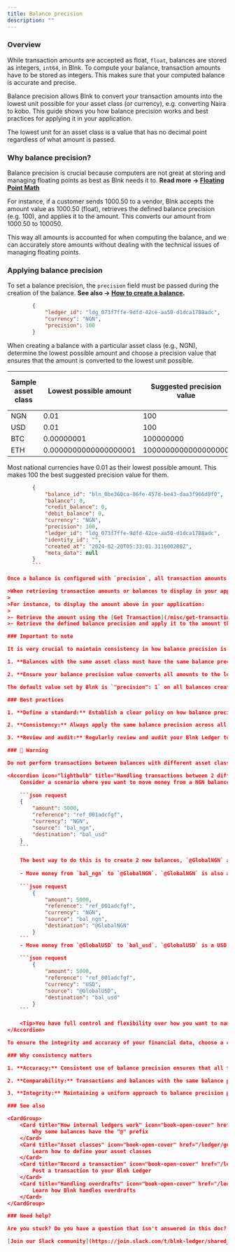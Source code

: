 ```yaml
---
title: Balance precision
description: ""
---
```

### Overview

While transaction amounts are accepted as float, `float`, balances are stored as integers, `int64`, in Blnk. To compute your balance, transaction amounts have to be stored as integers. This makes sure that your computed balance is accurate and precise.

Balance precision allows Blnk to convert your transaction amounts into the lowest unit possible for your asset class (or currency), e.g. converting Naira to kobo. This guide shows you how balance precision works and best practices for applying it in your application.

<Tip>The lowest unit for an asset class is a value that has no decimal point regardless of what amount is passed.</Tip>

### Why balance precision?

Balance precision is crucial because computers are not great at storing and managing floating points as best as Blnk needs it to. **Read more → [Floating Point Math](https://0.30000000000000004.com/)**

For instance, if a customer sends 1000.50 to a vendor, Blnk accepts the amount value as 1000.50 (float), retrieves the defined balance precision (e.g. 100), and applies it to the amount. This converts our amount from 1000.50 to 100050.

This way all amounts is accounted for when computing the balance, and we can accurately store amounts without dealing with the technical issues of managing floating points.

### Applying balance precision

To set a balance precision, the `precision` field must be passed during the creation of the balance. **See also → [How to create a balance](/ledger/tutorial/create-a-balance).**

```json request
		{
		    "ledger_id": "ldg_073f7ffe-9dfd-42ce-aa50-d1dca1788adc",
		    "currency": "NGN",
		    "precision": 100
		}
```

When creating a balance with a particular asset class (e.g., NGN), determine the lowest possible amount and choose a precision value that ensures that the amount is converted to the lowest unit possible.

| Sample asset class | Lowest possible amount | Suggested precision value | Lowest unit to be stored
| --- | --- | --- | ---
| NGN | 0.01 | 100 | 1
| USD | 0.01 | 100 | 1
| BTC | 0.00000001 | 100000000 | 1
| ETH | 0.0000000000000000001 | 1000000000000000000 | 1

<Tip>Most national currencies have 0.01 as their lowest possible amount. This makes 100 the best suggested precision value for them.</Tip>

```json response
		{
		    "balance_id": "bln_0be360ca-86fe-457d-be43-daa3f966d8f0",
		    "balance": 0,
		    "credit_balance": 0,
		    "debit_balance": 0,
		    "currency": "NGN",
		    "precision": 100,
		    "ledger_id": "ldg_073f7ffe-9dfd-42ce-aa50-d1dca1788adc",
		    "identity_id": "",
		    "created_at": "2024-02-20T05:33:01.311600208Z",
		    "meta_data": null
		}
		```

Once a balance is configured with `precision`, all transaction amounts on that balance are converted and recorded using the precision value.

>When retrieving transaction amounts or balances to display in your application, you can always convert the lowest unit back to its primary asset class by dividing with the `precision`. 
>
>For instance, to display the amount above in your application:
>
>- Retrieve the amount using the [Get Transaction](/misc/get-transaction) endpoint.
>- Retrieve the defined balance precision and apply it to the amount through division. This converts it from 100050 to 1000.50 to display in your app.

### Important to note

It is very crucial to maintain consistency in how balance precision is applied in your application. Consider the following when using balance precision:

1. **Balances with the same asset class must have the same balance precision:** An asset class is defined by its `currency` attribute. If you set `precision` for one balance, then all balances with the same asset class must have the same value. 

2. **Ensure your balance precision value converts all amounts to the lowest unit possible**: For instance, while `"precision": 100` converts most national currencies in the world to their lowest unit, it is not the same for crypto assets. Bitcoin can have up to `100000000` as their precision value.

The default value set by Blnk is `"precision": 1` on all balances created without balance precision. This is best for asset classes that do not have decimal points in their amounts, e.g., loyalty points.

### Best practices

1. **Define a standard:** Establish a clear policy on how balance precision is applied for different asset classes (`currency`) within your system.

2. **Consistency:** Always apply the same balance precision across all balances with the same asset class.

3. **Review and audit:** Regularly review and audit your Blnk Ledger to ensure that multipliers are applied consistently and correctly.

### 🚨 Warning

Do not perform transactions between balances with different asset classes and/or balance precisions. This can complicate your financial operations, and will definitely lead to errors in balance calculations.

<Accordion icon="lightbulb" title="Handling transactions between 2 different asset classes">
	Consider a scenario where you want to move money from a NGN balance (`bal_ngn`) to a USD balance (`bal_usd`). The following [Record Transaction](/misc/record-transaction) request is wrong and leads to inaccurate records.
	
	```json request
	{
	    "amount": 5000,
	    "reference": "ref_001adcfgf",
	    "currency": "NGN",
	    "source": "bal_ngn",
	    "destination": "bal_usd"
	}
	```
	
	The best way to do this is to create 2 new balances, `@GlobalNGN` and `@GlobalUSD` and post two transaction records:
	
	- Move money from `bal_ngn` to `@GlobalNGN`. `@GlobalNGN` is also a NGN balance and it receives the Naira you intend to send to the USD balance.
	  
	```json request
		{
		    "amount": 5000,
		    "reference": "ref_001adcfgf",
		    "currency": "NGN",
		    "source": "bal_ngn",
		    "destination": "@GlobalNGN"
		}
	```
	- Move money from `@GlobalUSD` to `bal_usd`. `@GlobalUSD` is a USD balance and it sends the dollar equivalent of the Naira you want to send from the NGN balance.
	
    ```json request
		{
		    "amount": 5000,
		    "reference": "ref_001adcfgf",
		    "currency": "USD",
		    "source": "@GlobalUSD",
		    "destination": "bal_usd"
		}
	```
	
	<Tip>You have full control and flexibility over how you want to name your balances. To learn more about naming balances with the "@" prefix, see → [How internal ledgers work](/ledgers/guide/internal-ledgers).</Tip>
</Accordion>

To ensure the integrity and accuracy of your financial data, choose a consistent approach for applying balance precision across your application.

### Why consistency matters

1. **Accuracy:** Consistent use of balance precision ensures that all transaction amounts and balances are accurately represented in your Blnk Ledger, preventing calculation errors, where applicable.

2. **Comparability:** Transactions and balances with the same balance precision are directly comparable, simplifying financial analysis and reporting.

3. **Integrity:** Maintaining a uniform approach to balance precision preserves the integrity of your Blnk Ledger, making it more reliable and trustworthy for other financial operations.

### See also

<CardGroup>
	<Card title="How internal ledgers work" icon="book-open-cover" href="/ledger/guide/internal-ledgers">
		Why some balances have the "@" prefix
    </Card>
    <Card title="Asset classes" icon="book-open-cover" href="/ledger/guide/asset-classes">
	    Learn how to define your asset classes
    </Card>
    <Card title="Record a transaction" icon="book-open-cover" href="/ledger/tutorial/record-a-transaction">
	    Post a transaction to your Blnk Ledger
    </Card>
    <Card title="Handling overdrafts" icon="book-open-cover" href="/ledger/tutorial/overdrafts">
	    Learn how Blnk handles overdrafts
    </Card>
</CardGroup>

### Need help?

Are you stuck? Do you have a question that isn't answered in this doc? Have you run into a problem you can't solve? Want to file a bug report?

[Join our Slack community](https://join.slack.com/t/blnk-ledger/shared_invite/zt-2fwdivkvm-zHW4F8lwtVsbIaPg~dyx9w) and share your questions/thoughts with other developers building financial applications like you.